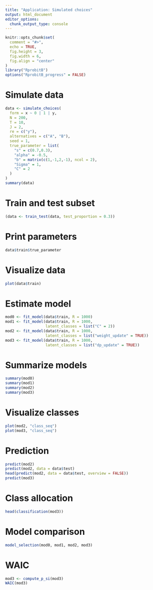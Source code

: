 ```yaml
---
title: "Application: Simulated choices"
output: html_document
editor_options: 
  chunk_output_type: console
---
```


```r
knitr::opts_chunk$set(
  comment = "#>", 
  echo = TRUE, 
  fig.height = 3,
  fig.width = 6,
  fig.align = "center"
)
library("RprobitB")
options("RprobitB_progress" = FALSE)
```

# Simulate data

```r
data <- simulate_choices(
  form = x ~ 0 | 1 | y,
  N = 200,
  T = 10,
  J = 2,
  re = c("y"),
  alternatives = c("A", "B"),
  seed = 1,
  true_parameter = list(
    "s" = c(0.7,0.3),
    "alpha" = -0.5,
    "b" = matrix(c(1,-1,2,-1), ncol = 2),
    "Sigma" = 1,
    "C" = 2
  )
)
summary(data)
```

# Train and test subset

```r
(data <- train_test(data, test_proportion = 0.3))
```

# Print parameters

```r
data$train$true_parameter
```

# Visualize data

```r
plot(data$train)
``` 

# Estimate model

```r
mod0 <- fit_model(data$train, R = 1000)
mod1 <- fit_model(data$train, R = 1000, 
                  latent_classes = list("C" = 2))
mod2 <- fit_model(data$train, R = 1000, 
                  latent_classes = list("weight_update" = TRUE))
mod3 <- fit_model(data$train, R = 1000, 
                  latent_classes = list("dp_update" = TRUE))
```

# Summarize models

```r
summary(mod0)
summary(mod1)
summary(mod2)
summary(mod3)
```

# Visualize classes

```r
plot(mod2, "class_seq")
plot(mod3, "class_seq")
```

# Prediction

```r
predict(mod2)
predict(mod2, data = data$test)
head(predict(mod2, data = data$test, overview = FALSE))
predict(mod3)
```

# Class allocation

```r
head(classification(mod3))
```

# Model comparison

```r
model_selection(mod0, mod1, mod2, mod3)
```

# WAIC

```r
mod3 <- compute_p_si(mod3)
WAIC(mod3)
```
